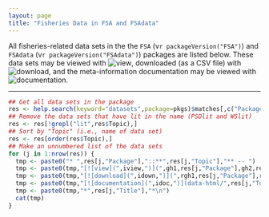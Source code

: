```yaml
---
layout: page
title: "Fisheries Data in FSA and FSAdata"
---
```


<!-- This is meant to be run with aaaCompile.R, not as a standalone -->

All fisheries-related data sets in the the `FSA` (v`r packageVersion("FSA")`) and `FSAdata` (v`r packageVersion("FSAdata")`) packages are listed below.  These data sets may be viewed with ![view](`r iview`), downloaded (as a CSV file) with ![download](`r idown`), and the meta-information documentation may be viewed with ![documentation](`r idoc`).

----

```r
## Get all data sets in the package
res <- help.search(keyword="datasets",package=pkgs)$matches[,c("Package","Topic","Title")]
## Remove the data sets that have lit in the name (PSDlit and WSlit)
res <- res[!grepl("lit",res$Topic),]
## Sort by "Topic" (i.e., name of data set)
res <- res[order(res$Topic),]
## Make an unnumbered list of the data sets
for (j in 1:nrow(res)) {
  tmp <- paste0("* ",res[j,"Package"],"::**",res[j,"Topic"],"** -- ")
  tmp <- paste0(tmp,"[![view](",iview,")](",gh1,res[j,"Package"],gh2,res[j,"Topic"],".csv)  ")
  tmp <- paste0(tmp,"[![download](",idown,")](",rgh1,res[j,"Package"],rgh2,res[j,"Topic"],".csv)  ")
  tmp <- paste0(tmp,"[![documentation](",idoc,")](data-html/",res[j,"Topic"],".html) -- ")
  tmp <- paste0(tmp,"*",res[j,"Title"],"*\n")
  cat(tmp)
}
```

